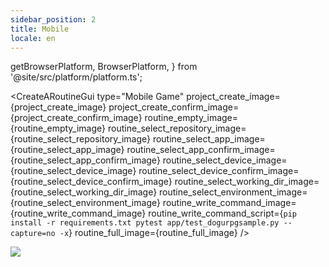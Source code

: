 ```yaml
---
sidebar_position: 2
title: Mobile
locale: en
---
```


  getBrowserPlatform,
  BrowserPlatform,
} from '@site/src/platform/platform.ts';

<IntegrateWithGitRepository />

<AppUpload
  app_name="DoguRpgSample.apk"
  app_url="https://github.com/dogu-team/gamium-unity-samples/releases/download/DoguRpgSample-2.0.6/android.zip"
/>
<AppUploadiOSGamium />

<CreateARoutineGui 
  type="Mobile Game"
  project_create_image={project_create_image}
  project_create_confirm_image={project_create_confirm_image}
  routine_empty_image={routine_empty_image}
  routine_select_repository_image={routine_select_repository_image}
  routine_select_app_image={routine_select_app_image}
  routine_select_app_confirm_image={routine_select_app_confirm_image}
  routine_select_device_image={routine_select_device_image}
  routine_select_device_confirm_image={routine_select_device_confirm_image}
  routine_select_working_dir_image={routine_select_working_dir_image}
  routine_select_environment_image={routine_select_environment_image}
  routine_write_command_image={routine_write_command_image}
  routine_write_command_script={`pip install -r requirements.txt
pytest app/test_dogurpgsample.py --capture=no -x`}
  routine_full_image={routine_full_image}
/>

<RunARoutine />
<img src={routine_livestreaming_gamium_pytest} style={{ width: 800 }} />
